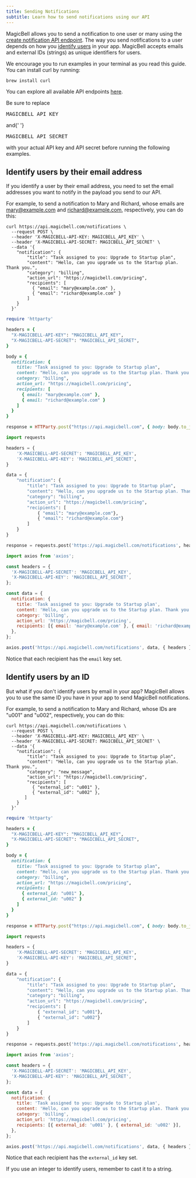 ```yaml
---
title: Sending Notifications
subtitle: Learn how to send notifications using our API
---
```


MagicBell allows you to send a notification to one user or many using the [create notification API endpoint](/docs/rest-api/reference#operation/create-notification). The way you send notifications to a user depends on how you [identify users](/docs/choosing-an-identifier) in your app. MagicBell accepts emails and external IDs (strings) as unique identifiers for users.

We encourage you to run examples in your terminal as you read this guide. You can install curl by running:

```shell hideHeader
brew install curl
```

You can explore all available API endpoints [here](/docs/rest-api/reference).

<Note>
  Be sure to replace <pre style={{ display: 'inline' }}>MAGICBELL_API_KEY</pre> and{' '}
  <pre style={{ display: 'inline' }}>MAGICBELL_API_SECRET</pre> with your actual API key
  and API secret before running the following examples.
</Note>

## Identify users by their email address

If you identify a user by their email address, you need to set the email addresses you want to notify in the payload you send to our API.

For example, to send a notification to Mary and Richard, whose emails are mary@example.com and richard@example.com, respectively, you can do this:

<Tabs>

```curl title=cURL hideHeader noTopBorderRadius
curl https://api.magicbell.com/notifications \
  --request POST \
  --header 'X-MAGICBELL-API-KEY: MAGICBELL_API_KEY' \
  --header 'X-MAGICBELL-API-SECRET: MAGICBELL_API_SECRET' \
  --data '{
    "notification": {
        "title": "Task assigned to you: Upgrade to Startup plan",
        "content": "Hello, can you upgrade us to the Startup plan. Thank you.",
        "category": "billing",
        "action_url": "https://magicbell.com/pricing",
        "recipients": [
          { "email": "mary@example.com" },
          { "email": "richard@example.com" }
        ]
    }
  }'
```

```ruby title=RUBY hideHeader noTopBorderRadius
require 'httparty'

headers = {
  "X-MAGICBELL-API-KEY": "MAGICBELL_API_KEY",
  "X-MAGICBELL-API-SECRET": "MAGICBELL_API_SECRET",
}

body = {
  notification: {
    title: "Task assigned to you: Upgrade to Startup plan",
    content: "Hello, can you upgrade us to the Startup plan. Thank you.",
    category: "billing",
    action_url: "https://magicbell.com/pricing",
    recipients: [
      { email: "mary@example.com" },
      { email: "richard@example.com" }
    ]
  }
}

response = HTTParty.post("https://api.magicbell.com", { body: body.to_json, headers: headers })
```

```python title=PYTHON hideHeader noTopBorderRadius
import requests

headers = {
    'X-MAGICBELL-API-SECRET': 'MAGICBELL_API_KEY',
    'X-MAGICBELL-API-KEY': 'MAGICBELL_API_SECRET',
}

data = {
    "notification": {
        "title": "Task assigned to you: Upgrade to Startup plan",
        "content": "Hello, can you upgrade us to the Startup plan. Thank you.",
        "category": "billing",
        "action_url": "https://magicbell.com/pricing",
        "recipients": [
            { "email": "mary@example.com"},
            { "email": "richard@example.com"}
        ]
    }
}

response = requests.post('https://api.magicbell.com/notifications', headers=headers, json=data)
```

```javascript title=JAVASCRIPT hideHeader noTopBorderRadius
import axios from 'axios';

const headers = {
  'X-MAGICBELL-API-SECRET': 'MAGICBELL_API_KEY',
  'X-MAGICBELL-API-KEY': 'MAGICBELL_API_SECRET',
};

const data = {
  notification: {
    title: 'Task assigned to you: Upgrade to Startup plan',
    content: 'Hello, can you upgrade us to the Startup plan. Thank you.',
    category: 'billing',
    action_url: 'https://magicbell.com/pricing',
    recipients: [{ email: 'mary@example.com' }, { email: 'richard@example.com' }],
  },
};

axios.post('https://api.magicbell.com/notifications', data, { headers });
```

</Tabs>

Notice that each recipient has the `email` key set.

## Identify users by an ID

But what if you don't identify users by email in your app? MagicBell allows you to use the same ID you have in your app to send MagicBell notifications.

For example, to send a notification to Mary and Richard, whose IDs are "u001" and "u002", respectively, you can do this:

<Tabs>

```curl title=cURL hideHeader noTopBorderRadius
curl https://api.magicbell.com/notifications \
  --request POST \
  --header 'X-MAGICBELL-API-KEY: MAGICBELL_API_KEY' \
  --header 'X-MAGICBELL-API-SECRET: MAGICBELL_API_SECRET' \
  --data '{
    "notification": {
        "title": "Task assigned to you: Upgrade to Startup plan",
        "content": "Hello, can you upgrade us to the Startup plan. Thank you.",
        "category": "new_message",
        "action_url": "https://magicbell.com/pricing",
        "recipients": [
          { "external_id": "u001" },
          { "external_id": "u002" },
       ]
    }
  }'
```

```ruby title=RUBY hideHeader noTopBorderRadius
require 'httparty'

headers = {
  "X-MAGICBELL-API-KEY": "MAGICBELL_API_KEY",
  "X-MAGICBELL-API-SECRET": "MAGICBELL_API_SECRET",
}

body = {
  notification: {
    title: "Task assigned to you: Upgrade to Startup plan",
    content: "Hello, can you upgrade us to the Startup plan. Thank you.",
    category: "billing",
    action_url: "https://magicbell.com/pricing",
    recipients: [
      { external_id: "u001" },
      { external_id: "u002" }
    ]
  }
}

response = HTTParty.post("https://api.magicbell.com", { body: body.to_json, headers: headers })
```

```python title=PYTHON hideHeader noTopBorderRadius
import requests

headers = {
    'X-MAGICBELL-API-SECRET': 'MAGICBELL_API_KEY',
    'X-MAGICBELL-API-KEY': 'MAGICBELL_API_SECRET',
}

data = {
    "notification": {
        "title": "Task assigned to you: Upgrade to Startup plan",
        "content": "Hello, can you upgrade us to the Startup plan. Thank you.",
        "category": "billing",
        "action_url": "https://magicbell.com/pricing",
        "recipients": [
            { "external_id": "u001"},
            { "external_id": "u002"}
        ]
    }
}

response = requests.post('https://api.magicbell.com/notifications', headers=headers, json=data)
```

```javascript title=JAVASCRIPT hideHeader noTopBorderRadius
import axios from 'axios';

const headers = {
  'X-MAGICBELL-API-SECRET': 'MAGICBELL_API_KEY',
  'X-MAGICBELL-API-KEY': 'MAGICBELL_API_SECRET',
};

const data = {
  notification: {
    title: 'Task assigned to you: Upgrade to Startup plan',
    content: 'Hello, can you upgrade us to the Startup plan. Thank you.',
    category: 'billing',
    action_url: 'https://magicbell.com/pricing',
    recipients: [{ external_id: 'u001' }, { external_id: 'u002' }],
  },
};

axios.post('https://api.magicbell.com/notifications', data, { headers });
```

</Tabs>

Notice that each recipient has the `external_id` key set.

<Note>If you use an integer to identify users, remember to cast it to a string.</Note>
